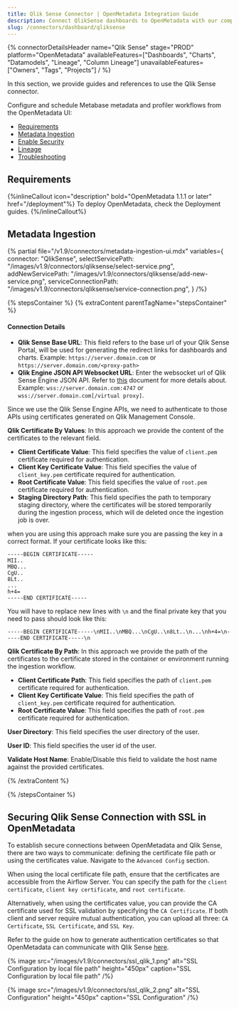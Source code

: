 ```yaml
---
title: Qlik Sense Connector | OpenMetadata Integration Guide
description: Connect QlikSense dashboards to OpenMetadata with our comprehensive connector guide. Step-by-step setup, configuration, and metadata extraction instructions.
slug: /connectors/dashboard/qliksense
---
```







{% connectorDetailsHeader
  name="Qlik Sense"
  stage="PROD"
  platform="OpenMetadata"
  availableFeatures=["Dashboards", "Charts", "Datamodels", "Lineage", "Column Lineage"]
  unavailableFeatures=["Owners", "Tags", "Projects"]
/ %}

In this section, we provide guides and references to use the Qlik Sense connector.

Configure and schedule Metabase metadata and profiler workflows from the OpenMetadata UI:

- [Requirements](#requirements)
- [Metadata Ingestion](#metadata-ingestion)
- [Enable Security](#securing-qlik-sense-connection-with-ssl-in-openmetadata)
- [Lineage](#lineage)
- [Troubleshooting](/connectors/dashboard/qliksense/troubleshooting)

<IngestionModeTiles yamlPath="/snippets/connectors/dashboard/qliksense/yaml" />

## Requirements

{%inlineCallout icon="description" bold="OpenMetadata 1.1.1 or later" href="/deployment"%}
To deploy OpenMetadata, check the Deployment guides.
{%/inlineCallout%}

## Metadata Ingestion

{% partial 
  file="/v1.9/connectors/metadata-ingestion-ui.mdx" 
  variables={
    connector: "QlikSense", 
    selectServicePath: "/images/v1.9/connectors/qliksense/select-service.png",
    addNewServicePath: "/images/v1.9/connectors/qliksense/add-new-service.png",
    serviceConnectionPath: "/images/v1.9/connectors/qliksense/service-connection.png",
} 
/%}

{% stepsContainer %}
{% extraContent parentTagName="stepsContainer" %}

#### Connection Details

- **Qlik Sense Base URL**: This field refers to the base url of your Qlik Sense Portal, will be used for generating the redirect links for dashboards and charts. Example: `https://server.domain.com` or `https://server.domain.com/<proxy-path>`
- **Qlik Engine JSON API Websocket URL**: Enter the websocket url of Qlik Sense Engine JSON API. Refer to [this](https://help.qlik.com/en-US/sense-developer/May2023/Subsystems/EngineAPI/Content/Sense_EngineAPI/GettingStarted/connecting-to-engine-api.htm) document for more details about. Example: `wss://server.domain.com:4747` or `wss://server.domain.com[/virtual proxy]`.

Since we use the Qlik Sense Engine APIs, we need to authenticate to those APIs using certificates generated on Qlik Management Console.

**Qlik Certificate By Values**: In this approach we provide the content of the certificates to the relevant field.
 - **Client Certificate Value**: This field specifies the value of `client.pem` certificate required for authentication.
 - **Client Key Certificate Value**: This field specifies the value of `client_key.pem` certificate required for authentication.
 - **Root Certificate Value**: This field specifies the value of `root.pem` certificate required for authentication.
 - **Staging Directory Path**: This field specifies the path to temporary staging directory, where the certificates will be stored temporarily during the ingestion process, which will de deleted once the ingestion job is over. 

when you are using this approach make sure you are passing the key in a correct format. If your certificate looks like this:

```
-----BEGIN CERTIFICATE-----
MII..
MBQ...
CgU..
8Lt..
...
h+4=
-----END CERTIFICATE-----
```

You will have to replace new lines with `\n` and the final private key that you need to pass should look like this:

```
-----BEGIN CERTIFICATE-----\nMII..\nMBQ...\nCgU..\n8Lt..\n...\nh+4=\n-----END CERTIFICATE-----\n
```

**Qlik Certificate By Path**: In this approach we provide the path of the certificates to the certificate stored in the container or environment running the ingestion workflow.
 - **Client Certificate Path**: This field specifies the path of `client.pem` certificate required for authentication. 
 - **Client Key Certificate Value**: This field specifies the path of `client_key.pem` certificate required for authentication. 
 - **Root Certificate Value**: This field specifies the path of `root.pem` certificate required for authentication. 

**User Directory**: This field specifies the user directory of the user.

**User ID**: This field specifies the user id of the user.

**Validate Host Name**: Enable/Disable this field to validate the host name against the provided certificates.

{% /extraContent %}

<TestConnection />

<ConfigureIngestion />

<IngestionScheduleAndDeploy />

{% /stepsContainer %}

## Securing Qlik Sense Connection with SSL in OpenMetadata

To establish secure connections between OpenMetadata and Qlik Sense, there are two ways to communicate: defining the certificate file path or using the certificates value. Navigate to the `Advanced Config` section. 

When using the local certificate file path, ensure that the certificates are accessible from the Airflow Server. You can specify the path for the `client certificate`, `client key certificate`, and `root certificate`. 

Alternatively, when using the certificates value, you can provide the CA certificate used for SSL validation by specifying the `CA Certificate`. If both client and server require mutual authentication, you can upload all three: `CA Certificate`, `SSL Certificate`, and `SSL Key`. 

Refer to the guide on how to generate authentication certificates so that OpenMetadata can communicate with Qlik Sense [here](/connectors/dashboard/qliksense/certificates).


{% image
  src="/images/v1.9/connectors/ssl_qlik_1.png"
  alt="SSL Configuration by local file path"
  height="450px"
  caption="SSL Configuration by local file path" /%}

  {% image
  src="/images/v1.9/connectors/ssl_qlik_2.png"
  alt="SSL Configuration"
  height="450px"
  caption="SSL Configuration" /%}

<DashboardLineage />
